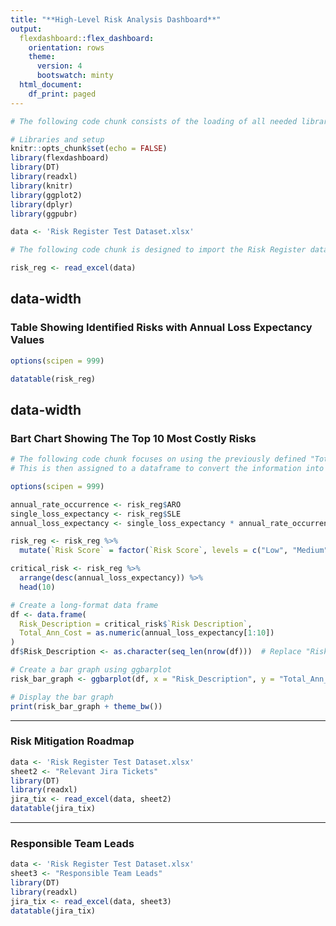 ```yaml
---
title: "**High-Level Risk Analysis Dashboard**"
output:
  flexdashboard::flex_dashboard:
    orientation: rows
    theme:
      version: 4
      bootswatch: minty
  html_document:
    df_print: paged
---
```


```r

# The following code chunk consists of the loading of all needed libraries for this document. This is often referred to as the "set up chunk". Additionally, this document will default to the file structure shown at the bottom of based on the location of a project file.

# Libraries and setup
knitr::opts_chunk$set(echo = FALSE)
library(flexdashboard)
library(DT)
library(readxl)
library(knitr)
library(ggplot2)
library(dplyr)
library(ggpubr)

data <- 'Risk Register Test Dataset.xlsx'

```

```r
# The following code chunk is designed to import the Risk Register dataset.

risk_reg <- read_excel(data)
```



 {data-width=360}
-----------------------------------------------------------------------

### Table Showing Identified Risks with Annual Loss Expectancy Values

```r

options(scipen = 999)

datatable(risk_reg)
```



{data-width=640, .tabset .tabset-fade}
-----------------------------------------------------------------------

### Bart Chart Showing The Top 10 Most Costly Risks

```r
# The following code chunk focuses on using the previously defined "Total_Ann_Cost" variable from the previous "risk_calculation" code chunk with the imported dataset. 
# This is then assigned to a dataframe to convert the information into a tabular format that can then be displayed in a two-dimensional graph/plot:

options(scipen = 999)

annual_rate_occurrence <- risk_reg$ARO
single_loss_expectancy <- risk_reg$SLE
annual_loss_expectancy <- single_loss_expectancy * annual_rate_occurrence

risk_reg <- risk_reg %>%
  mutate(`Risk Score` = factor(`Risk Score`, levels = c("Low", "Medium", "High")))

critical_risk <- risk_reg %>%
  arrange(desc(annual_loss_expectancy)) %>%
  head(10)

# Create a long-format data frame
df <- data.frame(
  Risk_Description = critical_risk$`Risk Description`,
  Total_Ann_Cost = as.numeric(annual_loss_expectancy[1:10])
)
df$Risk_Description <- as.character(seq_len(nrow(df)))  # Replace "Risk_Description" with row numbers

# Create a bar graph using ggbarplot
risk_bar_graph <- ggbarplot(df, x = "Risk_Description", y = "Total_Ann_Cost", color = "black", fill = "orange", gtheme = theme_gray(), title = "Top 10 Risks By Cost", xlab = "Top Risks", ylab = "Total Annual Cost in Dollars")

# Display the bar graph
print(risk_bar_graph + theme_bw())

```



-----------------------------------------------------------------------

### Risk Mitigation Roadmap

```r
data <- 'Risk Register Test Dataset.xlsx'
sheet2 <- "Relevant Jira Tickets"
library(DT)
library(readxl)
jira_tix <- read_excel(data, sheet2)
datatable(jira_tix)

```



-----------------------------------------------------------------------

### Responsible Team Leads

```r
data <- 'Risk Register Test Dataset.xlsx'
sheet3 <- "Responsible Team Leads"
library(DT)
library(readxl)
jira_tix <- read_excel(data, sheet3)
datatable(jira_tix)
```